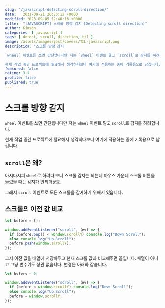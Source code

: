 ```yaml
---
slug: "/javascript-detecting-scroll-direction/"
date:   2021-09-21 20:23:12 +0000
modified: 2023-09-05 12:40:16 +0000
title:  "[JAVASCRIPT] 스크롤 방향 감지 (Detecting scroll direction)"
author: Kimson
categories: [ javascript ]
tags: [ detect, scroll, direction, til ]
image: /assets/images/post/covers/TIL-javascript.png
description: "스크롤 방향 감지

`wheel` 이벤트를 쓰면 간단합니다만 저는 `wheel` 이벤트 말고 `scroll`로 감지를 하려합니다.

현재 작업 중인 프로젝트에 필요해서 생각하다보니 여기에 적용하는 중에 기록용으로 남깁니다."
featured: false
rating: 3.5
profile: false
published: true
---
```


# 스크롤 방향 감지

`wheel` 이벤트를 쓰면 간단합니다만 저는 `wheel` 이벤트 말고 `scroll`로 감지를 하려합니다.

현재 작업 중인 프로젝트에 필요해서 생각하다보니 여기에 적용하는 중에 기록용으로 남깁니다.

## `scroll`은 왜?

아시다시피 `wheel`로 하려다 보니 스크롤 감지는 되는데 마우스 가운데 스크롤 버튼을 눌렀을 때는 감지가 안되더군요.

그래서 `scroll` 이벤트로 모든 스크롤을 감지하기 위해서 였습니다.

## 스크롤의 이전 값 비교

```javascript
let before = [];

window.addEventListener("scroll", (ev) => {
  if (before.pop() < window.scrollY) console.log("Down Scroll");
  else console.log("Up Scroll");
  before.push(window.scrollY);
});
```

그저 이전 값을 배열에 저장해두고 현재 스크롤 값과 비교해주면 끝입니다. 배열이 아니고 그냥 변수여도 상관 없습니다. 변경은 아래와 같습니다.

```javascript
let before = 0;

window.addEventListener("scroll", (ev) => {
  if (before < window.scrollY) console.log("Down Scroll");
  else console.log("Up Scroll");
  before = window.scrollY;
});
```
